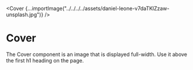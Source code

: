 

<Cover {...importImage("../../../../assets/daniel-leone-v7daTKlZzaw-unsplash.jpg")} />

# Cover

The Cover component is an image that is displayed full-width. Use it above the first h1 heading on the page.